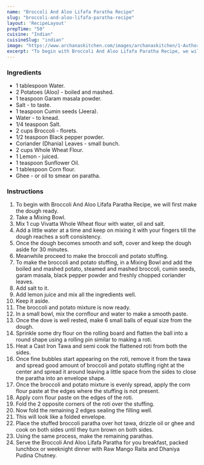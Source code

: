 ---
name: "Broccoli And Aloo Lifafa Paratha Recipe"
slug: "broccoli-and-aloo-lifafa-paratha-recipe"
layout: 'RecipeLayout'
prepTime: "50"
cuisine: "Indian"
cuisineSlug: "indian"
image: "https://www.archanaskitchen.com/images/archanaskitchen/1-Author/Raksha_Kamat/Brocolli_And_Aloo_Lifafa_Paratha_original.jpg"
excerpt: "To begin with Broccoli And Aloo Lifafa Paratha Recipe, we will first make the dough ready"
---

### Ingredients

- 1 tablespoon Water.
- 2 Potatoes (Aloo) - boiled and mashed.
- 1 teaspoon Garam masala powder.
- Salt - to taste.
- 1 teaspoon Cumin seeds (Jeera).
- Water - to knead.
- 1/4 teaspoon Salt.
- 2 cups Broccoli - florets.
- 1/2 teaspoon Black pepper powder.
- Coriander (Dhania) Leaves - small bunch.
- 2 cups Whole Wheat Flour.
- 1 Lemon - juiced.
- 1 teaspoon Sunflower Oil.
- 1 tablespoon Corn flour.
- Ghee - or oil to smear on paratha.

### Instructions

1. To begin with Broccoli And Aloo Lifafa Paratha Recipe, we will first make the dough ready.
1. Take a Mixing Bowl.
1. Mix 1 cup Vivatta Whole Wheat flour with water, oil and salt.
1. Add a little water at a time and keep on mixing it with your fingers till the dough reaches a soft consistency.
1. Once the dough becomes smooth and soft, cover and keep the dough aside for 30 minutes.
1. Meanwhile proceed to make the broccoli and potato stuffing.
1. To make the broccoli and potato  stuffing, in a Mixing Bowl and add the boiled and mashed potato, steamed and mashed broccoli, cumin seeds, garam masala, black pepper powder and freshly chopped coriander leaves.
1. Add salt to it.
1. Add lemon juice and mix all the ingredients well.
1. Keep it aside.
1. The broccoli and potato mixture is now ready.
1. In a small bowl, mix the cornflour and water to make a smooth paste.
1. Once the dove is well rested, make 6 small balls of equal size from the dough.
1. Sprinkle some dry flour on the rolling board and flatten the ball into a round shape using a rolling pin similar to making a roti.
1. Heat a Cast Iron Tawa and semi cook the flattened roti from both the sides.
1. Once fine bubbles start appearing on the roti, remove it from the tawa and spread good amount of broccoli and potato stuffing right at the center and spread it around leaving a little space from the sides to close the paratha into an envelope shape.
1. Once the broccoli and potato mixture is evenly spread, apply the  corn flour paste at the edges where the stuffing is not present.
1. Apply corn flour paste on the edges of the roti.
1. Fold the 2 opposite corners of the roti over the stuffing.
1. Now fold the remaining 2 edges sealing the filling well.
1. This will look like a folded envelope.
1. Place the stuffed broccoli paratha over hot tawa, drizzle oil or ghee and cook on both sides until they turn brown on both sides.
1. Using the same process, make the remaining parathas.
1. Serve the Broccoli And Aloo Lifafa Paratha for you breakfast, packed lunchbox or weeknight dinner with Raw Mango Raita and Dhaniya Pudina Chutney.
